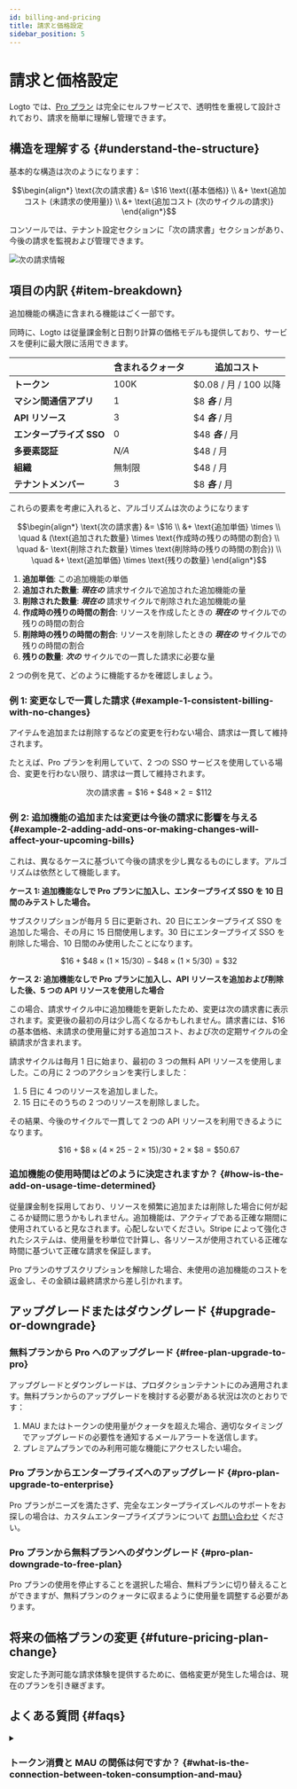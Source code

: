 ```yaml
---
id: billing-and-pricing
title: 請求と価格設定
sidebar_position: 5
---
```


# 請求と価格設定

Logto では、[Pro プラン](https://logto.io/pricing) は完全にセルフサービスで、透明性を重視して設計されており、請求を簡単に理解し管理できます。

## 構造を理解する \{#understand-the-structure}

基本的な構造は次のようになります：

```math
\begin{align*}
\text{次の請求書} &= \$16 \text{(基本価格)} \\
&+ \text{追加コスト (未請求の使用量)} \\
&+ \text{追加コスト (次のサイクルの請求)}
\end{align*}
```

コンソールでは、テナント設定セクションに「次の請求書」セクションがあり、今後の請求を監視および管理できます。

![次の請求情報](./assets/next-billing-info.png)

## 項目の内訳 \{#item-breakdown}

追加機能の構造に含まれる機能はごく一部です。

同時に、Logto は従量課金制と日割り計算の価格モデルも提供しており、サービスを便利に最大限に活用できます。

|                          | 含まれるクォータ | 追加コスト            |
| ------------------------ | ---------------- | --------------------- |
| **トークン**             | 100K             | $0.08 / 月 / 100 以降 |
| **マシン間通信アプリ**   | 1                | $8 **_各_** / 月      |
| **API リソース**         | 3                | $4 **_各_** / 月      |
| **エンタープライズ SSO** | 0                | $48 **_各_** / 月     |
| **多要素認証**           | _N/A_            | $48 / 月              |
| **組織**                 | 無制限           | $48 / 月              |
| **テナントメンバー**     | 3                | $8 **_各_** / 月      |

これらの要素を考慮に入れると、アルゴリズムは次のようになります

```math
\begin{align*}
\text{次の請求書} &= \$16 \\
&+ \text{追加単価} \times \\
\quad & (\text{追加された数量} \times \text{作成時の残りの時間の割合} \\
\quad &- \text{削除された数量} \times \text{削除時の残りの時間の割合}) \\
\quad &+ \text{追加単価} \times \text{残りの数量}
\end{align*}
```

1. **追加単価**: この追加機能の単価
2. **追加された数量**: **_現在の_** 請求サイクルで追加された追加機能の量
3. **削除された数量**: **_現在の_** 請求サイクルで削除された追加機能の量
4. **作成時の残りの時間の割合**: リソースを作成したときの **_現在の_** サイクルでの残りの時間の割合
5. **削除時の残りの時間の割合**: リソースを削除したときの **_現在の_** サイクルでの残りの時間の割合
6. **残りの数量**: **_次の_** サイクルでの一貫した請求に必要な量

2 つの例を見て、どのように機能するかを確認しましょう。

### 例 1: 変更なしで一貫した請求 \{#example-1-consistent-billing-with-no-changes}

アイテムを追加または削除するなどの変更を行わない場合、請求は一貫して維持されます。

たとえば、Pro プランを利用していて、2 つの SSO サービスを使用している場合、変更を行わない限り、請求は一貫して維持されます。

```math
\text{次の請求書} = \$ 16 + \$ 48 \times 2 = \$ 112
```

### 例 2: 追加機能の追加または変更は今後の請求に影響を与える \{#example-2-adding-add-ons-or-making-changes-will-affect-your-upcoming-bills}

これは、異なるケースに基づいて今後の請求を少し異なるものにします。アルゴリズムは依然として機能します。

**ケース 1: 追加機能なしで Pro プランに加入し、エンタープライズ SSO を 10 日間のみテストした場合。**

サブスクリプションが毎月 5 日に更新され、20 日にエンタープライズ SSO を追加した場合、その月に 15 日間使用します。30 日にエンタープライズ SSO を削除した場合、10 日間のみ使用したことになります。

```math
\$16 + \$48 \times (1 \times 15 / 30) - \$48 \times (1 \times 5 / 30) = \$32
```

**ケース 2: 追加機能なしで Pro プランに加入し、API リソースを追加および削除した後、5 つの API リソースを使用した場合**

この場合、請求サイクル中に追加機能を更新したため、変更は次の請求書に表示されます。変更後の最初の月は少し高くなるかもしれません。請求書には、$16 の基本価格、未請求の使用量に対する追加コスト、および次の定期サイクルの全額請求が含まれます。

請求サイクルは毎月 1 日に始まり、最初の 3 つの無料 API リソースを使用しました。この月に 2 つのアクションを実行しました：

1. 5 日に 4 つのリソースを追加しました。
2. 15 日にそのうちの 2 つのリソースを削除しました。

その結果、今後のサイクルで一貫して 2 つの API リソースを利用できるようになります。

```math
\$16 + \$8 \times (4 \times 25 - 2 \times 15) / 30 + 2 \times \$8 = \$50.67
```

### 追加機能の使用時間はどのように決定されますか？ \{#how-is-the-add-on-usage-time-determined}

従量課金制を採用しており、リソースを頻繁に追加または削除した場合に何が起こるか疑問に思うかもしれません。追加機能は、アクティブである正確な期間に使用されていると見なされます。心配しないでください。Stripe によって強化されたシステムは、使用量を秒単位で計算し、各リソースが使用されている正確な時間に基づいて正確な請求を保証します。

Pro プランのサブスクリプションを解除した場合、未使用の追加機能のコストを返金し、その金額は最終請求から差し引かれます。

## アップグレードまたはダウングレード \{#upgrade-or-downgrade}

### 無料プランから Pro へのアップグレード \{#free-plan-upgrade-to-pro}

アップグレードとダウングレードは、プロダクションテナントにのみ適用されます。無料プランからのアップグレードを検討する必要がある状況は次のとおりです：

1. MAU またはトークンの使用量がクォータを超えた場合、適切なタイミングでアップグレードの必要性を通知するメールアラートを送信します。
2. プレミアムプランでのみ利用可能な機能にアクセスしたい場合。

### Pro プランからエンタープライズへのアップグレード \{#pro-plan-upgrade-to-enterprise}

Pro プランがニーズを満たさず、完全なエンタープライズレベルのサポートをお探しの場合は、カスタムエンタープライズプランについて [お問い合わせ](https://logto.io/contact) ください。

### Pro プランから無料プランへのダウングレード \{#pro-plan-downgrade-to-free-plan}

Pro プランの使用を停止することを選択した場合、無料プランに切り替えることができますが、無料プランのクォータに収まるように使用量を調整する必要があります。

## 将来の価格プランの変更 \{#future-pricing-plan-change}

安定した予測可能な請求体験を提供するために、価格変更が発生した場合は、現在のプランを引き継ぎます。

## よくある質問 \{#faqs}

<details>

<summary>

### トークン消費と MAU の関係は何ですか？ \{#what-is-the-connection-between-token-consumption-and-mau}

</summary>

Logto はトークンベースの認証 (Authentication) を使用しています。1 回のユーザーサインインには、ID トークン、アクセス トークン、リフレッシュ トークンの 2 つまたは 3 つのトークンが消費される場合があります。M2M や組織 (Organization) などの機能を使用する場合、M2M トークンや組織トークンなどの追加トークンも関与する可能性があります。トークン消費は、ユーザーがシステムとどのようにやり取りするかに依存します。これを追跡するために、<CloudLink to="/dashboard">Console > Dashboard</CloudLink> でリアルタイムのトークン使用状況の監視を提供しています。例として、無料プランでは 100k トークンが無料で提供されており、約 30k-50k MAU (月間アクティブユーザー) をサポートできます。

</details>
